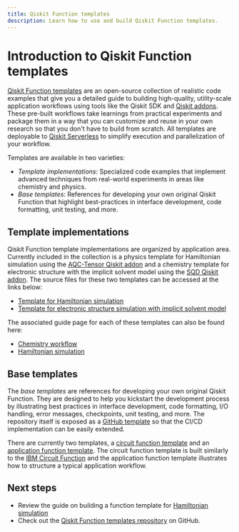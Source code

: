 ```yaml
---
title: Qiskit Function templates
description: Learn how to use and build Qiskit Function templates.
---
```



# Introduction to Qiskit Function templates

[Qiskit Function templates](https://github.com/qiskit-community/qiskit-function-templates) are an open-source collection of realistic code examples that give you a detailed guide to building high-quality, utility-scale application workflows using tools like the Qiskit SDK and [Qiskit addons](https://quantum.cloud.ibm.com/docs/en/guides/addons). These pre-built workflows take learnings from practical experiments and package them in a way that you can customize and reuse in your own research so that you don't have to build from scratch. All templates are deployable to [Qiskit Serverless](./serverless) to simplify execution and parallelization of your workflow.

Templates are available in two varieties:

- *Template implementations*: Specialized code examples that implement advanced techniques from real-world experiments in areas like chemistry and physics.
- *Base templates*: References for developing your own original Qiskit Function that highlight best-practices in interface development, code formatting, unit testing, and more.

## Template implementations

Qiskit Function template implementations are organized by application area. Currently included in the collection is a physics template for Hamiltonian simulation using the [AQC-Tensor Qiskit addon](./qiskit-addons-aqc) and a chemistry template for electronic structure with the implicit solvent model using the [SQD Qiskit addon](./qiskit-addons-sqd).
The source files for these two templates can be accessed at the links below:

- [Template for Hamiltonian simulation](https://github.com/qiskit-community/qiskit-function-templates/tree/main/physics/hamiltonian_simulation)
- [Template for electronic structure simulation with implicit solvent model](https://github.com/qiskit-community/qiskit-function-templates/tree/main/chemistry/sqd_pcm)

The associated guide page for each of these templates can also be found here:

- [Chemistry workflow](./function-template-chemistry-workflow)
- [Hamiltonian simulation](./function-template-hamiltonian-simulation)


## Base templates

The *base templates* are references for developing your own original Qiskit Function. They are designed to help you kickstart the development process by illustrating best practices in interface development, code formatting, I/O handling, error messages, checkpoints, unit testing, and more. The repository itself is exposed as a [GitHub template](https://docs.github.com/en/repositories/creating-and-managing-repositories/creating-a-template-repository) so that the CI/CD implementation can be easily extended.

There are currently two templates, a [circuit function template](https://github.com/qiskit-community/qiskit-function-templates/blob/main/base_templates/circuit_function_template.py) and an [application function template](https://github.com/qiskit-community/qiskit-function-templates/blob/main/base_templates/application_function_template.py). The circuit function template is built similarly to the [IBM Circuit Function](./ibm-circuit-function) and the application function template illustrates how to structure a typical application workflow.


## Next steps

<Admonition type="info" title="Recommendations">

- Review the guide on building a function template for [Hamiltonian simulation](./function-template-hamiltonian-simulation)
- Check out the [Qiskit Function templates repository](https://github.com/qiskit-community/qiskit-function-templates) on GitHub.

</Admonition>
